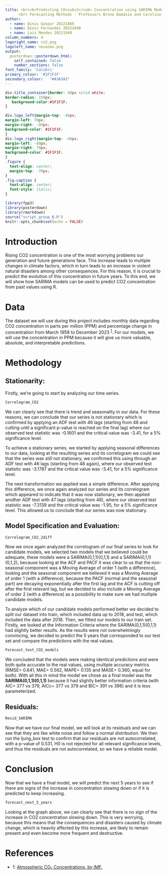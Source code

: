 ```yaml
---
title: <br><b>Predicting CO<sub>2</sub> Concentration using SARIMA Models</b>
      <br> Forecasting Methods - Professors Bruno Damásio and Carolina Vasconcelos 
author:
  - name: Dinis Gaspar 20221869
  - name: Dinis Fernandes 20221848
  - name: Luis Mendes 20221949
column_numbers: 4
logoright_name: co2.png
logoleft_name: novaims.png
output:
  posterdown::posterdown_html:
    self_contained: false
    number_sections: false
font_family: 'Calibri'
primary_colour:	'#1F1F1F'
secondary_colour:	"#A3A3A3"
---
```

```css
div.title_container{border: 40px solid white;
border-radius: 150px;
   background-color:#1F1F1F;
}

div.logo_left{margin-top: -40px;
margin-left: 70px;
margin-right: -80px;
background-color: #1F1F1F;
}
div.logo_right{margin-top: -40px;
margin-left: -80px;
margin-right: 70px;
background-color: #1F1F1F;
}
.figure {
  text-align: center;
  margin-top: -70px;
}
.fig-caption {
  text-align: center;
  font-style: italic;
}
```
```r
library(fpp3)
library(posterdown)
library(rmarkdown)
source("script_group_B.R")
knitr::opts_chunk$set(echo = FALSE)
```


# Introduction

Rising CO2 concentration is one of the most worrying problems our generation and future generations face. This increase leads to multiple changes in climate factors, which in turn leads to an increase in violent natural disasters among other consequences. For this reason, it is crucial to predict the evolution of this concentration in future years. To this end, we will show how SARIMA models can be used to predict CO2 concentration from past values using R.

# Data

The dataset we will use during this project includes monthly data regarding CO2 concentration in parts per million (PPM) and percentage change in concentration from March 1958 to December 2023 <sup>[1](https://climatedata.imf.org/datasets/9c3764c0efcc4c71934ab3988f219e0e/explore)</sup>. For our models, we will use the concentration in PPM because it will give us more valuable, absolute, and interpretable predictions.

# Methodology

## <b>Stationarity:</b>

Firstly, we’re going to start by analyzing our time series.
```r
Correlogram_CO2
```
We can clearly see that there is trend and seasonality in our data. For these reasons, we can conclude that our series is not stationary which is confirmed by applying an ADF test with 46 lags (starting from 48 and cutting until a significant p-value is reached on the final lag) where our observed test statistic was -0.1601 and the critical value was -3.41, for a 5% significance level.

To achieve a stationary series, we started by applying seasonal differences to our data, looking at the resulting series and its correlogram we could see that the series was still not stationary, we confirmed this using through an ADF test with 46 lags (starting from 48 again), where our observed test statistic was -3.1787 and the critical value was -3.41, for a 5% significance level.

The next transformation we applied was a simple difference. After applying this difference, we once again analyzed our series and its correlogram which appeared to indicate that it was now stationary, we then applied another ADF test with 47 lags (starting from 48), where our observed test statistic was -7.3139 and the critical value was -1.95, for a 5% significance level. This allowed us to conclude that our series was now stationary.

## <b>Model Specification and Evaluation:</b>
```r
Correlogram_CO2_2diff
```
Now we once again analyzed the correlogram of our final series to look for candidate models, we selected two models that we believed could be adequate, these models were a SARIMA(0,1,1)(0,1,1) and a SARIMA(0,1,1)(0,1,2), because looking at the ACF and PACF it was clear to us that the non-seasonal component was a Moving Average of order 1 (with a difference), looking and the seasonal component we believed it was a Moving Average of order 1 (with a difference), because the PACF (normal and the seasonal part) are decaying exponentially after the first lag and the ACF is cutting off after the first relevant lag,  but we decided to also include a Moving Average of order 2 (with a difference) as a possibility to make sure we had multiple candidate models.

To analyze which of our candidate models performed better we decided to split our dataset into train, which included data up to 2018, and test, which included the data after 2018. Then, we fitted our models to our train set. Firstly, we looked at the Information Criteria where the SARIMA(0,1,1)(0,1,1) had slightly better results. As the results were not overwhelmingly convincing, we decided to predict the 5 years that corresponded to our test set and compare the predictions with the real values. 
```r
Forecast_test_CO2_models
```
We concluded that the models were making identical predictions and were both quite accurate to the real values, using multiple accuracy metrics (RMSE= 0.641, MAE= 0.562, MAPE= 0.135 and MASE= 0.360, equal for both). With all this in mind the model we chose as a final model was the <b>SARIMA(0,1,1)(0,1,1)</b> because it had slightly better information criteria (with AIC= 377 vs 379, AICc= 377 vs 379 and BIC= 391 vs 398) and it is less parameterized.

## <b>Residuals:</b>
```r
Resid_SARIMA
```
Now that we have our final model, we will look at its residuals and we can see that they are like white noise and follow a normal distribution. We then run the ljung_box test to confirm that our residuals are not autocorrelated, with a p-value of 0.531, H0 is not rejected for all relevant significance levels, and thus the residuals are not autocorrelated, so we have a reliable model.

# Conclusion

Now that we have a final model, we will predict the next 5 years to see if there are signs of the increase in concentration slowing down or if it is predicted to keep increasing.
```r
forecast_next_5_years
```
Looking at the graph above, we can clearly see that there is no sign of the increase in CO2 concentration slowing down. This is very worrying, because this means that the consequences and disasters caused by climate change, which is heavily affected by this increase, are likely to remain present and even become more frequent and destructive.

# References

+ 1: [Atmospheric CO₂ Concentrations, by IMF.](https://climatedata.imf.org/datasets/9c3764c0efcc4c71934ab3988f219e0e/explore)


